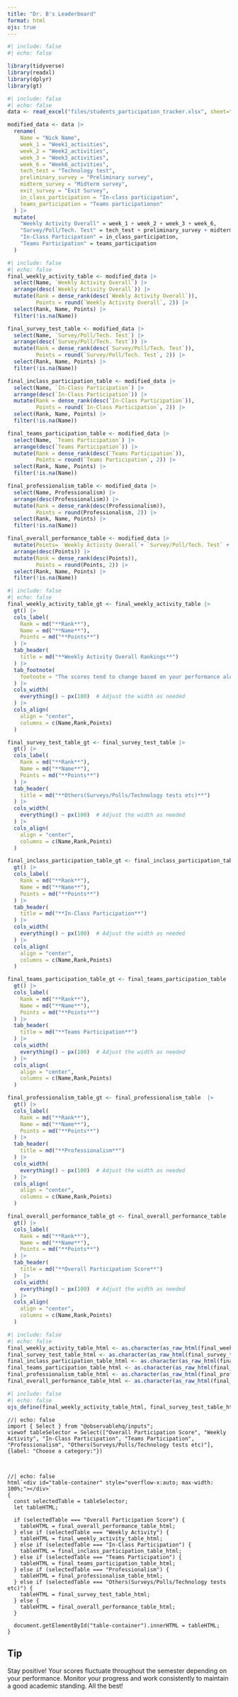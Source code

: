 ```yaml
---
title: "Dr. B's Leaderboard"
format: html
ojs: true
---
```


```r
#| include: false
#| echo: false

library(tidyverse)
library(readxl)
library(dplyr)
library(gt)
```

```r
#| include: false
#| echo: false
data <- read_excel("files/students_participation_tracker.xlsx", sheet="Sheet1")

modified_data <- data |>
  rename(
    Name = "Nick Name",
    week_1 = "Week1_activities",
    week_2 = "Week2_activities",
    week_3 = "Week3_activities",
    week_6 = "Week6_activities",
    tech_test = "Technology test",
    preliminary_survey = "Preliminary survey",
    midterm_survey = "Midterm survey",
    exit_survey = "Exit Survey",
    in_class_participation = "In-class participation",
    teams_participation = "Teams participationon"
  ) |>
  mutate(
    "Weekly Activity Overall" = week_1 + week_2 + week_3 + week_6,
    "Survey/Poll/Tech. Test" = tech_test + preliminary_survey + midterm_survey + exit_survey,
    "In-Class Participation" = in_class_participation,
    "Teams Participation" = teams_participation
  )

```

```r
#| include: false
#| echo: false
final_weekly_activity_table <- modified_data |> 
  select(Name, `Weekly Activity Overall`) |> 
  arrange(desc(`Weekly Activity Overall`)) |> 
  mutate(Rank = dense_rank(desc(`Weekly Activity Overall`)), 
         Points = round(`Weekly Activity Overall`, 2)) |> 
  select(Rank, Name, Points) |> 
  filter(!is.na(Name))

final_survey_test_table <- modified_data |> 
  select(Name, `Survey/Poll/Tech. Test`) |> 
  arrange(desc(`Survey/Poll/Tech. Test`)) |> 
  mutate(Rank = dense_rank(desc(`Survey/Poll/Tech. Test`)), 
         Points = round(`Survey/Poll/Tech. Test`, 2)) |> 
  select(Rank, Name, Points) |> 
  filter(!is.na(Name))

final_inclass_participation_table <- modified_data |> 
  select(Name, `In-Class Participation`) |> 
  arrange(desc(`In-Class Participation`)) |> 
  mutate(Rank = dense_rank(desc(`In-Class Participation`)), 
         Points = round(`In-Class Participation`, 2)) |> 
  select(Rank, Name, Points) |> 
  filter(!is.na(Name))

final_teams_participation_table <- modified_data |> 
  select(Name, `Teams Participation`) |> 
  arrange(desc(`Teams Participation`)) |> 
  mutate(Rank = dense_rank(desc(`Teams Participation`)), 
         Points = round(`Teams Participation`, 2)) |> 
  select(Rank, Name, Points) |> 
  filter(!is.na(Name))

final_professionalism_table <- modified_data |> 
  select(Name, Professionalism) |> 
  arrange(desc(Professionalism)) |> 
  mutate(Rank = dense_rank(desc(Professionalism)), 
         Points = round(Professionalism, 2)) |> 
  select(Rank, Name, Points) |> 
  filter(!is.na(Name))

final_overall_performance_table <- modified_data |> 
  mutate(Points= `Weekly Activity Overall`+ `Survey/Poll/Tech. Test` + `In-Class Participation` + `Teams Participation` + Professionalism) |> 
  arrange(desc(Points)) |> 
  mutate(Rank = dense_rank(desc(Points)), 
         Points = round(Points, 2)) |> 
  select(Rank, Name, Points) |> 
  filter(!is.na(Name))

```


```r
#| include: false
#| echo: false
final_weekly_activity_table_gt <- final_weekly_activity_table |> 
  gt() |> 
  cols_label(
    Rank = md("**Rank**"),
    Name = md("**Name**"),
    Points = md("**Points**")
  ) |> 
  tab_header(
    title = md("**Weekly Activity Overall Rankings**")
  ) |> 
  tab_footnote(
    footnote = "The scores tend to change based on your performance along the semester."
  ) |> 
  cols_width(
    everything() ~ px(100)  # Adjust the width as needed
  ) |> 
  cols_align(
    align = "center",
    columns = c(Name,Rank,Points)
  )

final_survey_test_table_gt <- final_survey_test_table |> 
  gt() |> 
  cols_label(
    Rank = md("**Rank**"),
    Name = md("**Name**"),
    Points = md("**Points**")
  ) |> 
  tab_header(
    title = md("**Others(Surveys/Polls/Technology tests etc)**")
  ) |> 
  cols_width(
    everything() ~ px(100)  # Adjust the width as needed
  ) |> 
  cols_align(
    align = "center",
    columns = c(Name,Rank,Points)
  )

final_inclass_participation_table_gt <- final_inclass_participation_table  |> 
  gt() |> 
  cols_label(
    Rank = md("**Rank**"),
    Name = md("**Name**"),
    Points = md("**Points**")
  ) |> 
  tab_header(
    title = md("**In-Class Participation**")
  ) |> 
  cols_width(
    everything() ~ px(100)  # Adjust the width as needed
  ) |> 
  cols_align(
    align = "center",
    columns = c(Name,Rank,Points)
  )

final_teams_participation_table_gt <- final_teams_participation_table  |> 
  gt() |> 
  cols_label(
    Rank = md("**Rank**"),
    Name = md("**Name**"),
    Points = md("**Points**")
  ) |> 
  tab_header(
    title = md("**Teams Participation**")
  ) |> 
  cols_width(
    everything() ~ px(100)  # Adjust the width as needed
  ) |> 
  cols_align(
    align = "center",
    columns = c(Name,Rank,Points)
  )

final_professionalism_table_gt <- final_professionalism_table  |> 
  gt() |> 
  cols_label(
    Rank = md("**Rank**"),
    Name = md("**Name**"),
    Points = md("**Points**")
  ) |> 
  tab_header(
    title = md("**Professionalism**")
  ) |> 
  cols_width(
    everything() ~ px(100)  # Adjust the width as needed
  ) |> 
  cols_align(
    align = "center",
    columns = c(Name,Rank,Points)
  )

final_overall_performance_table_gt <- final_overall_performance_table  |> 
  gt() |> 
  cols_label(
    Rank = md("**Rank**"),
    Name = md("**Name**"),
    Points = md("**Points**")
  ) |> 
  tab_header(
    title = md("**Overall Participation Score**")
  )  |> 
  cols_width(
    everything() ~ px(100)  # Adjust the width as needed
  ) |> 
  cols_align(
    align = "center",
    columns = c(Name,Rank,Points)
  )


```

```r
#| include: false
#| echo: false
final_weekly_activity_table_html <- as.character(as_raw_html(final_weekly_activity_table_gt))
final_survey_test_table_html <- as.character(as_raw_html(final_survey_test_table_gt))
final_inclass_participation_table_html <- as.character(as_raw_html(final_inclass_participation_table_gt))
final_teams_participation_table_html <- as.character(as_raw_html(final_teams_participation_table_gt))
final_professionalism_table_html <- as.character(as_raw_html(final_professionalism_table_gt))
final_overall_performance_table_html <- as.character(as_raw_html(final_overall_performance_table_gt))

```


```r
#| include: false
#| echo: false
ojs_define(final_weekly_activity_table_html, final_survey_test_table_html, final_inclass_participation_table_html,final_teams_participation_table_html, final_professionalism_table_html, final_overall_performance_table_html)
```

```ojs
//| echo: false
import { Select } from "@observablehq/inputs";
viewof tableSelector = Select(["Overall Participation Score", "Weekly Activity", "In-Class Participation", "Teams Participation", "Professionalism", "Others(Surveys/Polls/Technology tests etc)"], {label: "Choose a category:"})


```

##  {.tabset}

```ojs
//| echo: false
html`<div id="table-container" style="overflow-x:auto; max-width: 100%;"></div>`
{
  const selectedTable = tableSelector;
  let tableHTML;

  if (selectedTable === "Overall Participation Score") {
    tableHTML = final_overall_performance_table_html;
  } else if (selectedTable === "Weekly Activity") {
    tableHTML = final_weekly_activity_table_html;
  } else if (selectedTable === "In-Class Participation") {
    tableHTML = final_inclass_participation_table_html;
  } else if (selectedTable === "Teams Participation") {
    tableHTML = final_teams_participation_table_html;
  } else if (selectedTable === "Professionalism") {
    tableHTML = final_professionalism_table_html;
  } else if (selectedTable === "Others(Surveys/Polls/Technology tests etc)") {
    tableHTML = final_survey_test_table_html;
  } else {
    tableHTML = final_overall_performance_table_html;
  }

  document.getElementById("table-container").innerHTML = tableHTML;
}

```

::: {.callout-tip}
## Tip

Stay positive! Your scores fluctuate throughout the semester depending on your performance. Monitor your progress and work consistently to maintain a good academic standing. All the best!
:::
